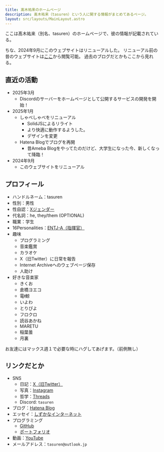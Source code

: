 ```yaml
---
title: 髙木祐来のホームページ
description: 髙木祐来（tasuren）という人に関する情報がまとめてあるページ。
layout: src/layouts/MainLayout.astro
---
```



ここは髙木祐来（別名、tasuren）のホームページで、彼の情報が記載されている。

ちな、2024年9月にこのウェブサイトはリニューアルした。
リニューアル前の昔のウェブサイトは[ここ](https://web.archive.org/web/20240828184015/https://tasuren.jp/)から閲覧可能。
過去のブログだとかもここから見れる。

## 直近の活動

- 2025年3月
    - Discordのサーバーをホームページとして公開するサービスの開発を開始！
- 2025年1月
    - しゃべしゃべをリニューアル
        - SolidJSによるリライト
        - より快適に動作するようした。
        - デザインを変更
    - Hatena Blogでブログを再開
        - 昔Ameba Blogをやってたのだけど、大学生になった今、新しくなって降臨！
- 2024年9月
    - このウェブサイトをリニューアル

## プロフィール

- ハンドルネーム：tasuren
- 性別：男性
- 性自認：[Xジェンダー](https://anone.me/inquiries/ff3dd6c1947ca5912ad6cdc06db4f418)
- 代名詞：he, they/them (OPTIONAL)
- 職業：学生
- 16Personalities：[ENTJ-A（指揮官）](https://www.16personalities.com/ja/%E7%B5%90%E6%9E%9C/entj-a/x/lnjg8vqvn)
- 趣味
    - プログラミング
    - 音楽鑑賞
    - カラオケ
    - X（旧Twitter）に日常を報告
    - Internet Archiveへのウェブページ保存
    - 人助け
- 好きな音楽家
    - きくお
    - 倉橋ヨエコ
    - 電ǂ鯨
    - いよわ
    - とりぴよ
    - フロクロ
    - 読谷あかね
    - MARETU
    - 稲葉曇
    - 月裏

お友達にはマックス週１で必要な時にハグしてあげます。（前例無し）

## リンクだとか

- SNS
    - 日記：[X（旧Twitter）](https://x.com/tasuren1022/)
    - 写真：[Instagram](https://www.instagram.com/tasuren1022/)
    - 哲学：[Threads](https://www.threads.net/@tasuren1022/)
    - Discord: `tasuren`
- ブログ：[Hatena Blog](https://tasuren.hateblo.jp/)
- エッセイ：[しずかなインターネット](https://sizu.me/tasuren)
- プログラミング
    - [GitHub](https://github.com/tasuren)
    - [ポートフォリオ](/portfolio)
- 動画：[YouTube](https://www.youtube.com/@tasuren/)
- メールアドレス：`tasuren@outlook.jp`

<div class="mt-12 flex justify-around">
    <AccessCounter />
</div>
